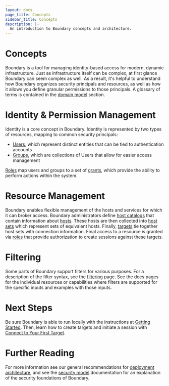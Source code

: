 ```yaml
---
layout: docs
page_title: Concepts
sidebar_title: Concepts
description: |-
  An introduction to Boundary concepts and architecture.
---
```


# Concepts

Boundary is a tool for managing identity-based access for modern, dynamic
infrastructure. Just as infrastructure itself can be complex, at first glance
Boundary can seem complex as well. As a result, it's helpful to understand how
Boundary organizes security principals and resources, as well as how it allows
you define granular permissions to those principals. A glossary of terms is
contained in the [domain model](/docs/concepts/domain-model) section.

# Identity & Permission Management

Identity is a core concept in Boundary. Identity is represented by two types of
resources, mapping to common security principals:

- [Users](/docs/concepts/domain-model/users), which represent distinct entities
  that can be tied to authentication accounts
- [Groups](/docs/concepts/domain-model/groups), which are collections of Users
  that allow for easier access management

[Roles](/docs/concepts/domain-model/roles) map users and groups to a set of
[grants](/docs/concepts/security/permissions), which provide the ability to
perform actions within the system.

# Resource Management

Boundary enables flexible management of the hosts and services for which it can
broker access. Boundary administrators define [host
catalogs](/docs/concepts/domain-model/host-catalogs) that contain information
about [hosts](/docs/concepts/domain-model/hosts). These hosts are then collected
into [host sets](/docs/concepts/domain-model/host-sets) which represent sets of
equivalent hosts. Finally, [targets](/docs/concepts/domain-model/targets) tie
together host sets with connection information. Final access to a resource is
granted via [roles](/docs/concepts/domain-model/roles) that provide
authorization to create sessions against these targets.

# Filtering

Some parts of Boundary support filters for various purposes. For a description
of the filter syntax, see the [filtering](/docs/concepts/filtering) page. See
the docs pages for the individual resources or capabilities where filters are
supported for the specific inputs and examples with those inputs.

# Next Steps

Be sure Boundary is able to run locally with the instructions at [Getting
Started](/docs/getting-started). Then, learn how to create targets and initiate
a session with [Connect to Your First
Target](/docs/getting-started/connect-to-target).

# Further Reading

For more information see our general recommendations for [deployment
architecture](/docs/installing/high-availability), and see the [security
model](/docs/concepts/security) documentation for an explanation of the security
foundations of Boundary.
